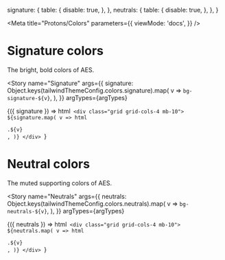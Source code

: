

  signature: {
    table: {
      disable: true,
    },
  },
  neutrals: {
    table: {
      disable: true,
    },
  },
}

<Meta
  title="Protons/Colors"
  parameters={{
    viewMode: 'docs',
  }}
/>

# Signature colors

The bright, bold colors of AES.

<Story
  name="Signature"
  args={{
    signature: Object.keys(tailwindThemeConfig.colors.signature).map(
      v => `bg-signature-${v}`,
    ),
  }}
  argTypes={argTypes}
>
  {({ signature }) => html`
    <div class="grid grid-cols-4 mb-10">
      ${signature.map(
        v =>
          html`
            <div>
              <div class="inline-block w-full h-64 ${v}"></div>
              <code>.${v}</code>
            </div>
          `,
      )}
    </div>
  `}
</Story>

# Neutral colors

The muted supporting colors of AES.

<Story
  name="Neutrals"
  args={{
    neutrals: Object.keys(tailwindThemeConfig.colors.neutrals).map(
      v => `bg-neutrals-${v}`,
    ),
  }}
  argTypes={argTypes}
>
  {({ neutrals }) => html`
    <div class="grid grid-cols-4 mb-10">
      ${neutrals.map(
        v =>
          html`
            <div>
              <div class="inline-block w-full h-64 ${v}"></div>
              <code>.${v}</code>
            </div>
          `,
      )}
    </div>
  `}
</Story>
